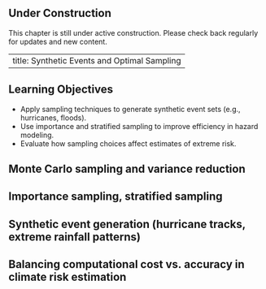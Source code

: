 ::: {.callout-note}
## Under Construction
This chapter is still under active construction. Please check back regularly for updates and new content.
:::

---
title: Synthetic Events and Optimal Sampling
---

## Learning Objectives {.unnumbered}

- Apply sampling techniques to generate synthetic event sets (e.g., hurricanes, floods).
- Use importance and stratified sampling to improve efficiency in hazard modeling.
- Evaluate how sampling choices affect estimates of extreme risk.

## Monte Carlo sampling and variance reduction

## Importance sampling, stratified sampling

## Synthetic event generation (hurricane tracks, extreme rainfall patterns)
    
## Balancing computational cost vs. accuracy in climate risk estimation